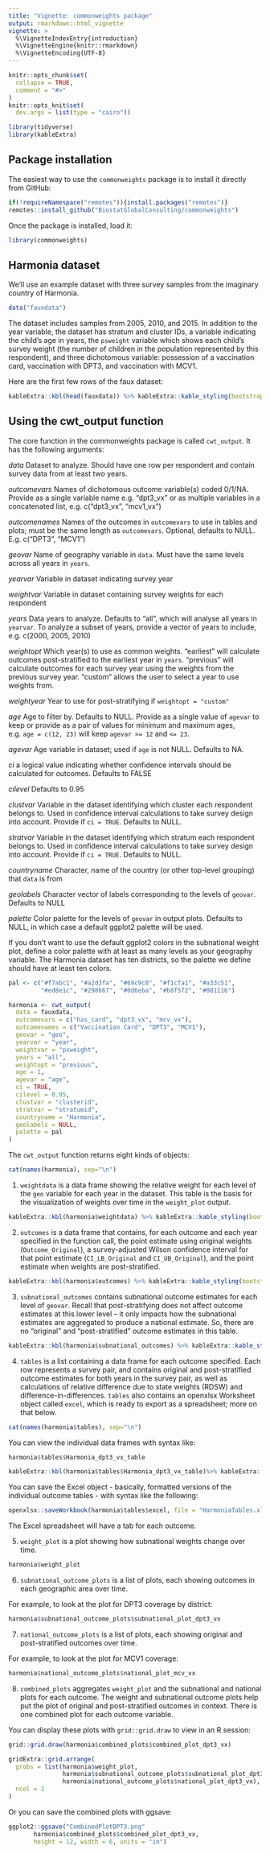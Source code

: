 ```yaml
---
title: "Vignette: commonweights package"
output: rmarkdown::html_vignette
vignette: >
  %\VignetteIndexEntry{introduction}
  %\VignetteEngine{knitr::rmarkdown}
  %\VignetteEncoding{UTF-8}
---
```


```r
knitr::opts_chunk$set(
  collapse = TRUE,
  comment = "#>"
)
knitr::opts_knit$set(
  dev.args = list(type = "cairo"))
```

```r
library(tidyverse)
library(kableExtra)
```

## Package installation

The easiest way to use the `commonweights` package is to install it directly from GitHub: 

```r
if(!requireNamespace("remotes")){install.packages("remotes")}
remotes::install_github("BiostatGlobalConsulting/commonweights")
```

Once the package is installed, load it: 

```r
library(commonweights)
```

## Harmonia dataset

We'll use an example dataset with three survey samples from the imaginary country of Harmonia. 

```r
data("fauxdata")
```

The dataset includes samples from 2005, 2010, and 2015. In addition to the year variable, the dataset has stratum and cluster IDs, a variable indicating the child's age in years, the `psweight` variable which shows each child's survey weight (the number of children in the population represented by this respondent), and three dichotomous variable: possession of a vaccination card, vaccination with DPT3, and vaccination with MCV1. 

Here are the first few rows of the faux dataset: 

```r
kableExtra::kbl(head(fauxdata)) %>% kableExtra::kable_styling(bootstrap_options = c("hover", "condensed"))
```

## Using the cwt_output function

The core function in the commonweights package is called `cwt_output`. It has the following arguments: 

*data* Dataset to analyze. Should have one row per respondent and contain survey data from at least two years.

*outcomevars* Names of dichotomous outcome variable(s) coded 0/1/NA. Provide as a single variable name e.g. "dpt3_vx" or as multiple variables in a concatenated list, e.g. c("dpt3_vx", "mcv1_vx")

*outcomenames* Names of the outcomes in `outcomevars` to use in tables and plots; must be the same length as `outcomevars`. Optional, defaults to NULL. E.g. c("DPT3", "MCV1")

*geovar* Name of geography variable in `data`. Must have the same levels across all years in `years`.

*yearvar* Variable in dataset indicating survey year

*weightvar* Variable in dataset containing survey weights for each respondent

*years* Data years to analyze. Defaults to "all", which will analyse all years in `yearvar`. To analyze a subset of years, provide a vector of years to include, e.g. c(2000, 2005, 2010)

*weightopt* Which year(s) to use as common weights. "earliest" will calculate outcomes post-stratified to the earliest year in `years`. "previous" will calculate outcomes for each survey year using the weights from the previous survey year. "custom" allows the user to select a year to use weights from.

*weightyear* Year to use for post-stratifying if `weightopt = "custom"`

*age* Age to filter by. Defaults to NULL. Provide as a single value of `agevar` to keep or provide as a pair of values for minimum and maximum ages, e.g. `age = c(12, 23)` will keep `agevar >= 12` and `<= 23`.

*agevar* Age variable in dataset; used if `age` is not NULL. Defaults to NA.

*ci* a logical value indicating whether confidence intervals should be calculated for outcomes.  Defaults to FALSE

*cilevel* Defaults to 0.95

*clustvar* Variable in the dataset identifying which cluster each respondent belongs to. Used in confidence interval calculations to take survey design into account. Provide if `ci = TRUE`. Defaults to NULL.

*stratvar* Variable in the dataset identifying which stratum each respondent belongs to. Used in confidence interval calculations to take survey design into account. Provide if `ci = TRUE`. Defaults to NULL.

*countryname* Character, name of the country (or other top-level grouping) that `data` is from

*geolabels* Character vector of labels corresponding to the levels of `geovar`. Defaults to NULL

*palette* Color palette for the levels of `geovar` in output plots. Defaults to NULL, in which case a default ggplot2 palette will be used.

If you don't want to use the default ggplot2 colors in the subnational weight plot, define a color palette with at least as many levels as your geography variable. The Harmonia dataset has ten districts, so the palette we define should have at least ten colors. 

```r
pal <- c("#f7abc1", "#a2d3fa", "#69c9c8", "#f1cfa1", "#a33c51", 
         "#ed8e1c", "#298667", "#0d6eba", "#b8f5f2", "#081116")
```

```r
harmonia <- cwt_output(
  data = fauxdata,
  outcomevars = c("has_card", "dpt3_vx", "mcv_vx"),
  outcomenames = c("Vaccination Card", "DPT3", "MCV1"),
  geovar = "geo",
  yearvar = "year",
  weightvar = "psweight",
  years = "all",
  weightopt = "previous",
  age = 1,
  agevar = "age",
  ci = TRUE,
  cilevel = 0.95,
  clustvar = "clusterid",
  stratvar = "stratumid",
  countryname = "Harmonia",
  geolabels = NULL,
  palette = pal
)
```

The `cwt_output` function returns eight kinds of objects: 

```r
cat(names(harmonia), sep="\n")
```

1. `weightdata` is a data frame showing the relative weight for each level of the `geo` variable for each year in the dataset. This table is the basis for the visualization of weights over time in the `weight_plot` output. 

```r
kableExtra::kbl(harmonia$weightdata) %>% kableExtra::kable_styling(bootstrap_options = c("hover", "condensed"))
```

2. `outcomes` is a data frame that contains, for each outcome and each year specified in the function call, the point estimate using original weights (`Outcome_Original`), a survey-adjusted Wilson confidence interval for that point estimate (`CI_LB_Original` and `CI_UB_Original`), and the point estimate when weights are post-stratified. 

```r
kableExtra::kbl(harmonia$outcomes) %>% kableExtra::kable_styling(bootstrap_options = c("hover", "condensed"))
```

3. `subnational_outcomes` contains subnational outcome estimates for each level of `geovar`. Recall that post-stratifying does not affect outcome estimates at this lower level -- it only impacts how the subnational estimates are aggregated to produce a national estimate. So, there are no "original" and "post-stratified" outcome estimates in this table. 

```r
kableExtra::kbl(harmonia$subnational_outcomes) %>% kableExtra::kable_styling(bootstrap_options = c("hover", "condensed"))
```

4. `tables` is a list containing a data frame for each outcome specified. Each row represents a survey pair, and contains original and post-stratified outcome estimates for both years in the survey pair, as well as calculations of relative difference due to state weights (RDSW) and difference-in-differences. `tables` also contains an openxlsx Worksheet object called `excel`, which is ready to export as a spreadsheet; more on that below. 

```r
cat(names(harmonia$tables), sep="\n")
```

You can view the individual data frames with syntax like: 

```r
harmonia$tables$Harmonia_dpt3_vx_table
```

```r
kableExtra::kbl(harmonia$tables$Harmonia_dpt3_vx_table)%>% kableExtra::kable_styling(bootstrap_options = c("hover", "condensed"))
```

You can save the Excel object - basically, formatted versions of the individual outcome tables - with syntax like the following: 

```r
openxlsx::saveWorkbook(harmonia$tables$excel, file = "HarmoniaTables.xlsx")
```

The Excel spreadsheet will have a tab for each outcome. 

5. `weight_plot` is a plot showing how subnational weights change over time. 

```r
harmonia$weight_plot
```

6. `subnational_outcome_plots` is a list of plots, each showing outcomes in each geographic area over time. 

For example, to look at the plot for DPT3 coverage by district: 

```r
harmonia$subnational_outcome_plots$subnational_plot_dpt3_vx
```

7. `national_outcome_plots` is a list of plots, each showing original and post-stratified outcomes over time. 

For example, to look at the plot for MCV1 coverage: 

```r
harmonia$national_outcome_plots$national_plot_mcv_vx
```

8. `combined_plots` aggregates `weight_plot` and the subnational and national plots for each outcome. The weight and subnational outcome plots help put the plot of original and post-stratified outcomes in context. There is one combined plot for each outcome variable. 

You can display these plots with `grid::grid.draw` to view in an R session: 

```r
grid::grid.draw(harmonia$combined_plots$combined_plot_dpt3_vx)
```

```r
gridExtra::grid.arrange(
  grobs = list(harmonia$weight_plot, 
               harmonia$subnational_outcome_plots$subnational_plot_dpt3_vx, 
               harmonia$national_outcome_plots$national_plot_dpt3_vx),
  ncol = 1
)
```

Or you can save the combined plots with ggsave: 

```r
ggplot2::ggsave("CombinedPlotDPT3.png"
       harmonia$combined_plots$combined_plot_dpt3_vx, 
       height = 12, width = 6, units = "in")
```

